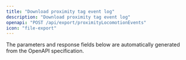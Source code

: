 ```yaml
---
title: "Download proximity tag event log"
description: "Download proximity tag event log"
openapi: "POST /api/export/proximityLocomotionEvents"
icon: "file-export"
---
```


<Note>
The parameters and response fields below are automatically generated from the OpenAPI specification.
</Note>
